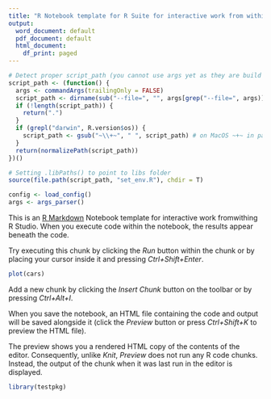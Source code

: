 ```yaml
---
title: "R Notebook template for R Suite for interactive work from withing RStudio"
output:
  word_document: default
  pdf_document: default
  html_document:
    df_print: paged
---
```


```r
# Detect proper script_path (you cannot use args yet as they are build with tools in set_env.r)
script_path <- (function() {
  args <- commandArgs(trailingOnly = FALSE)
  script_path <- dirname(sub("--file=", "", args[grep("--file=", args)]))
  if (!length(script_path)) {
    return(".")
  }
  if (grepl("darwin", R.version$os)) {
    script_path <- gsub("~\\+~", " ", script_path) # on MacOS ~+~ in path denotes whitespace
  }
  return(normalizePath(script_path))
})()

# Setting .libPaths() to point to libs folder
source(file.path(script_path, "set_env.R"), chdir = T)

config <- load_config()
args <- args_parser()
```

This is an [R Markdown](http://rmarkdown.rstudio.com) Notebook template for interactive work fromwithing R Studio. When you execute code within the notebook, the results appear beneath the code. 

Try executing this chunk by clicking the *Run* button within the chunk or by placing your cursor inside it and pressing *Ctrl+Shift+Enter*. 

```r
plot(cars)
```

Add a new chunk by clicking the *Insert Chunk* button on the toolbar or by pressing *Ctrl+Alt+I*.

When you save the notebook, an HTML file containing the code and output will be saved alongside it (click the *Preview* button or press *Ctrl+Shift+K* to preview the HTML file).

The preview shows you a rendered HTML copy of the contents of the editor. Consequently, unlike *Knit*, *Preview* does not run any R code chunks. Instead, the output of the chunk when it was last run in the editor is displayed.


```r
library(testpkg)
```
